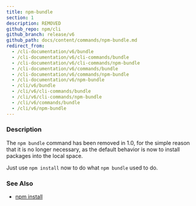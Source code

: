 ```yaml
---
title: npm-bundle
section: 1
description: REMOVED
github_repo: npm/cli
github_branch: release/v6
github_path: docs/content/commands/npm-bundle.md
redirect_from:
  - /cli-documentation/v6/bundle
  - /cli-documentation/v6/cli-commands/bundle
  - /cli-documentation/v6/cli-commands/npm-bundle
  - /cli-documentation/v6/commands/bundle
  - /cli-documentation/v6/commands/npm-bundle
  - /cli-documentation/v6/npm-bundle
  - /cli/v6/bundle
  - /cli/v6/cli-commands/bundle
  - /cli/v6/cli-commands/npm-bundle
  - /cli/v6/commands/bundle
  - /cli/v6/npm-bundle
---
```


### Description

The `npm bundle` command has been removed in 1.0, for the simple reason that it is no longer necessary, as the default behavior is now to install packages into the local space.

Just use `npm install` now to do what `npm bundle` used to do.

### See Also

- [npm install](/cli/v6/commands/npm-install)
